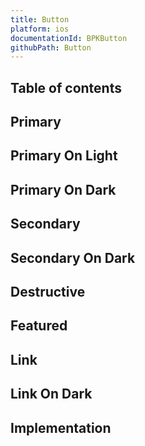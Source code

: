 ```yaml
---
title: Button
platform: ios
documentationId: BPKButton
githubPath: Button
---
```







## Table of contents

## Primary

<IOSComponentScreenshots
  lightMode={screenshotPrimary}
  darkMode={screenshotPrimaryDm}
  altText="iOS primary button" />

## Primary On Light

<IOSComponentScreenshots
  lightMode={screenshotPrimaryOnLight}
  darkMode={screenshotPrimaryOnLightDm}
  altText="iOS primary on light button" />

## Primary On Dark

<IOSComponentScreenshots
  lightMode={screenshotPrimaryOnDark}
  darkMode={screenshotPrimaryOnDarkDm}
  altText="iOS primary on dark button" />

## Secondary

<IOSComponentScreenshots
  lightMode={screenshotSecondary}
  darkMode={screenshotSecondaryDm}
  altText="iOS secondary button" />

## Secondary On Dark

<IOSComponentScreenshots
  lightMode={screenshotSecondaryOnDark}
  darkMode={screenshotSecondaryOnDarkDm}
  altText="iOS secondary on dark button" />

## Destructive

<IOSComponentScreenshots
  lightMode={screenshotDestructive}
  darkMode={screenshotDestructiveDm}
  altText="iOS destructive button" />

## Featured

<IOSComponentScreenshots
  lightMode={screenshotFeatured}
  darkMode={screenshotFeaturedDm}
  altText="iOS featured button" />

## Link

<IOSComponentScreenshots
  lightMode={screenshotLink}
  darkMode={screenshotLinkDm}
  altText="iOS link button" />

## Link On Dark

<IOSComponentScreenshots
  lightMode={screenshotLinkOnDark}
  darkMode={screenshotLinkOnDarkDm}
  altText="iOS link on dark button" />

## Implementation

<Readme />
